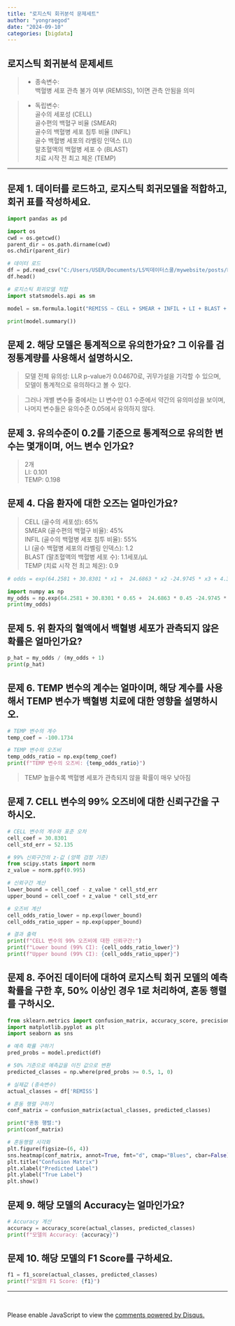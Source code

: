 ```yaml
---
title: "로지스틱 회귀분석 문제세트"
author: "yongraegod"
date: "2024-09-10"
categories: [bigdata]
---
```



## 로지스틱 회귀분석 문제세트

> - 종속변수: 
 </br>
 백혈병 세포 관측 불가 여부 (REMISS), 1이면 관측 안됨을 의미

> - 독립변수:
 </br>
 > 골수의 세포성 (CELL)
 </br>
 > 골수편의 백혈구 비율 (SMEAR)
 </br>
 > 골수의 백혈병 세포 침투 비율 (INFIL)
 </br>
 > 골수 백혈병 세포의 라벨링 인덱스 (LI)
 </br>
 > 말초혈액의 백혈병 세포 수 (BLAST)
 </br>
 > 치료 시작 전 최고 체온 (TEMP)
 
 ---
 
## 문제 1. 데이터를 로드하고, 로지스틱 회귀모델을 적합하고, 회귀 표를 작성하세요.

```python
import pandas as pd

import os
cwd = os.getcwd()
parent_dir = os.path.dirname(cwd)
os.chdir(parent_dir)

# 데이터 로드
df = pd.read_csv("C:/Users/USER/Documents/LS빅데이터스쿨/mywebsite/posts/Logistic Regression/leukemia_remission.txt", sep='\t')
df.head()
```

```python
# 로지스틱 회귀모델 적합
import statsmodels.api as sm

model = sm.formula.logit("REMISS ~ CELL + SMEAR + INFIL + LI + BLAST + TEMP", data=df).fit()

print(model.summary())
```

## 문제 2. 해당 모델은 통계적으로 유의한가요? 그 이유를 검정통계량를 사용해서 설명하시오.

> 모델 전체 유의성: LLR p-value가 0.04670로, 귀무가설을 기각할 수 있으며, 모델이 통계적으로 유의하다고 볼 수 있다.
</br>

> 그러나 개별 변수들 중에서는 LI 변수만 0.1 수준에서 약간의 유의미성을 보이며, 나머지 변수들은 유의수준 0.05에서 유의하지 않다.

## 문제 3. 유의수준이 0.2를 기준으로 통계적으로 유의한 변수는 몇개이며, 어느 변수 인가요?

> 2개
</br>
> LI: 0.101
</br>
> TEMP: 0.198

## 문제 4. 다음 환자에 대한 오즈는 얼마인가요?

> CELL (골수의 세포성): 65%
</br>
> SMEAR (골수편의 백혈구 비율): 45%
</br>
> INFIL (골수의 백혈병 세포 침투 비율): 55%
</br>
> LI (골수 백혈병 세포의 라벨링 인덱스): 1.2
</br>
> BLAST (말초혈액의 백혈병 세포 수): 1.1세포/μL
</br>
> TEMP (치료 시작 전 최고 체온): 0.9

```python
# odds = exp(64.2581 + 30.8301 * x1 +  24.6863 * x2 -24.9745 * x3 + 4.3605 * x4 -0.0115 * x5 -100.1734 * x6)

import numpy as np
my_odds = np.exp(64.2581 + 30.8301 * 0.65 +  24.6863 * 0.45 -24.9745 * 0.55 + 4.3605 * 1.2 -0.0115 * 1.1 -100.1734 * 1.0)
print(my_odds)
```

## 문제 5. 위 환자의 혈액에서 백혈병 세포가 관측되지 않은 확률은 얼마인가요?

```python
p_hat = my_odds / (my_odds + 1)
print(p_hat)
```

## 문제 6. TEMP 변수의 계수는 얼마이며, 해당 계수를 사용해서 TEMP 변수가 백혈병 치료에 대한 영향을 설명하시오.

```python
# TEMP 변수의 계수
temp_coef = -100.1734

# TEMP 변수의 오즈비
temp_odds_ratio = np.exp(temp_coef)
print(f"TEMP 변수의 오즈비: {temp_odds_ratio}")
```

> TEMP 높을수록 백혈병 세포가 관측되지 않을 확률이 매우 낮아짐


## 문제 7. CELL 변수의 99% 오즈비에 대한 신뢰구간을 구하시오.

```python
# CELL 변수의 계수와 표준 오차
cell_coef = 30.8301
cell_std_err = 52.135

# 99% 신뢰구간의 z-값 (양쪽 검정 기준)
from scipy.stats import norm
z_value = norm.ppf(0.995)

# 신뢰구간 계산
lower_bound = cell_coef - z_value * cell_std_err
upper_bound = cell_coef + z_value * cell_std_err

# 오즈비 계산
cell_odds_ratio_lower = np.exp(lower_bound)
cell_odds_ratio_upper = np.exp(upper_bound)

# 결과 출력
print(f"CELL 변수의 99% 오즈비에 대한 신뢰구간:")
print(f"Lower bound (99% CI): {cell_odds_ratio_lower}")
print(f"Upper bound (99% CI): {cell_odds_ratio_upper}")
```

## 문제 8. 주어진 데이터에 대하여 로지스틱 회귀 모델의 예측 확률을 구한 후, 50% 이상인 경우 1로 처리하여, 혼동 행렬를 구하시오.

```python
from sklearn.metrics import confusion_matrix, accuracy_score, precision_score, recall_score, f1_score
import matplotlib.pyplot as plt
import seaborn as sns

# 예측 확률 구하기
pred_probs = model.predict(df)

# 50% 기준으로 예측값을 이진 값으로 변환
predicted_classes = np.where(pred_probs >= 0.5, 1, 0)

# 실제값 (종속변수)
actual_classes = df['REMISS']

# 혼동 행렬 구하기
conf_matrix = confusion_matrix(actual_classes, predicted_classes)

print("혼동 행렬:")
print(conf_matrix)

# 혼동행렬 시각화
plt.figure(figsize=(6, 4))
sns.heatmap(conf_matrix, annot=True, fmt="d", cmap="Blues", cbar=False)
plt.title("Confusion Matrix")
plt.xlabel("Predicted Label")
plt.ylabel("True Label")
plt.show()
```


## 문제 9. 해당 모델의 Accuracy는 얼마인가요?

```python
# Accuracy 계산
accuracy = accuracy_score(actual_classes, predicted_classes)
print(f"모델의 Accuracy: {accuracy}")
```


## 문제 10. 해당 모델의 F1 Score를 구하세요.
```python
f1 = f1_score(actual_classes, predicted_classes)
print(f"모델의 F1 Score: {f1}")
```

---

</br>

  
<div id="disqus_thread"></div>
<script>
var disqus_config = function () {
    this.page.url = window.location.href;  // 현재 페이지 URL
    this.page.identifier = window.location.pathname; // 페이지 고유 식별자
};

(function() { // DON'T EDIT BELOW THIS LINE
    var d = document, s = d.createElement('script');
    s.src = 'https://yongraegod.disqus.com/embed.js';
    s.setAttribute('data-timestamp', +new Date());
    (d.head || d.body).appendChild(s);
})();
</script>
<noscript>Please enable JavaScript to view the <a href="https://disqus.com/?ref_noscript">comments powered by Disqus.</a></noscript>
